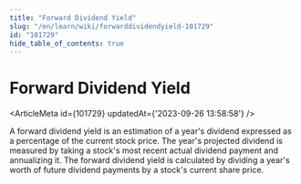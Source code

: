 ```yaml
---
title: "Forward Dividend Yield"
slug: "/en/learn/wiki/forwarddividendyield-101729"
id: "101729"
hide_table_of_contents: true
---
```



# Forward Dividend Yield

<ArticleMeta id={101729} updatedAt={'2023-09-26 13:58:58'} />
<div className='border-solid border-b border-t-0 my-4 border-[var(--ifm-color-gray-300)]' />

A forward dividend yield is an estimation of a year's dividend expressed as a percentage of the current stock price. The year's projected dividend is measured by taking a stock's most recent actual dividend payment and annualizing it. The forward dividend yield is calculated by dividing a year's worth of future dividend payments by a stock's current share price.
